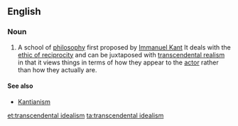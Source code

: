 ==English==
{{wikipedia}}

===Noun===
{{en-noun|head=[[transcendental]] [[idealism]]}}
# {{context|philosophy|lang=en}} A school of [[philosophy]] first proposed by [[Immanuel Kant]] It deals with the [[ethic of reciprocity]] and can be juxtaposed with [[transcendental realism]] in that it views things in terms of how they appear to the [[actor]] rather than how they actually are.

====See also====
* [[Kantianism]]

[[et:transcendental idealism]]
[[ta:transcendental idealism]]